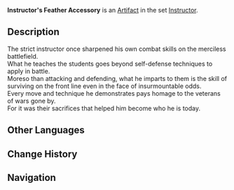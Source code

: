 {{Artifact Infobox
|image = Item Instructor's Feather Accessory.png
|set   = Instructor
|piece = Plume of Death
}}
{{Description|Any instructor who has mastered the art of de-escalation knows to keep this accessory firmly in their grasp at all times.}}
'''Instructor's Feather Accessory''' is an [[Artifact]] in the set [[Instructor]].

==Description==
The strict instructor once sharpened his own combat skills on the merciless battlefield.<br />What he teaches the students goes beyond self-defense techniques to apply in battle.<br />Moreso than attacking and defending, what he imparts to them is the skill of surviving on the front line even in the face of insurmountable odds.<br />Every move and technique he demonstrates pays homage to the veterans of wars gone by.<br />For it was their sacrifices that helped him become who he is today.

==Other Languages==
{{Other Languages
|en      = Instructor's Feather Accessory
|zhs     = 教官的羽饰
|zhs_rm  = Jiàoguān de Yǔ Shì
|zht     = 教官的羽飾
|zht_rm  = Jiàoguān de Yǔ Shì
|zh_tl   = Instructor's Feather Accessory
|ja      = 教官の羽飾り
|ja_rm   = Kyoukan no Hanekazari
|ja_tl   = Instructor's Feather Accessory
|ko      = 교관의 깃털장식
|ko_rm   = 
|ko_tl   = 
|es      = Pluma del Instructor
|es_tl   = 
|fr      = Plume de l'Instructeur
|fr_tl   = Feather of the Instructor
|ru      = Перо инструктора
|ru_tl   = 
|th      = Instructor's Feather Accessory
|vi      = Lông Vũ Giáo Quan
|vi_tl   = 
|de      = Ausbilderfederschmuck
|de_tl   = Instructor's Feathered Accessory
|id      = Instructor's Feathered Accessory
|pt      = Acessório de Penas de Instrutor
|pt_tl   = 
}}

==Change History==
{{Change History|1.0}}

==Navigation==
{{Artifact Set Navbox|Instructor}}